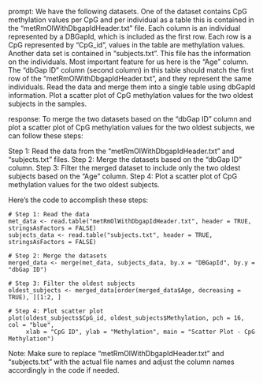 prompt:
We have the following datasets. One of the dataset contains CpG methylation values per CpG and per individual as a table this is contained in the “metRmOlWithDbgapIdHeader.txt” file. Each column is an individual represented by a DBGapId, which is included as the first row. Each row is a CpG represented by "CpG_id", values in the table are methylation values. Another data set is contained in “subjects.txt”. This file has the information on the individuals. Most important feature for us here is the "Age" column. The "dbGap ID" column (second column) in this table should match the first row of the "metRmOlWithDbgapIdHeader.txt", and they represent the same individuals. Read the data and merge them into a single table using dbGapId information. Plot a scatter plot of CpG methylation values for the two oldest subjects in the samples.

response:
To merge the two datasets based on the "dbGap ID" column and plot a scatter plot of CpG methylation values for the two oldest subjects, we can follow these steps:

Step 1: Read the data from the "metRmOlWithDbgapIdHeader.txt" and "subjects.txt" files.
Step 2: Merge the datasets based on the "dbGap ID" column.
Step 3: Filter the merged dataset to include only the two oldest subjects based on the "Age" column.
Step 4: Plot a scatter plot of CpG methylation values for the two oldest subjects.

Here's the code to accomplish these steps:

```
# Step 1: Read the data
met_data <- read.table("metRmOlWithDbgapIdHeader.txt", header = TRUE, stringsAsFactors = FALSE)
subjects_data <- read.table("subjects.txt", header = TRUE, stringsAsFactors = FALSE)

# Step 2: Merge the datasets
merged_data <- merge(met_data, subjects_data, by.x = "DBGapId", by.y = "dbGap ID")

# Step 3: Filter the oldest subjects
oldest_subjects <- merged_data[order(merged_data$Age, decreasing = TRUE), ][1:2, ]

# Step 4: Plot scatter plot
plot(oldest_subjects$CpG_id, oldest_subjects$Methylation, pch = 16, col = "blue",
     xlab = "CpG ID", ylab = "Methylation", main = "Scatter Plot - CpG Methylation")
```

Note: Make sure to replace "metRmOlWithDbgapIdHeader.txt" and "subjects.txt" with the actual file names and adjust the column names accordingly in the code if needed.
